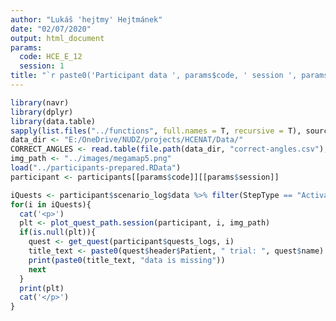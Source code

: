 ```yaml
---
author: "Lukáš 'hejtmy' Hejtmánek"
date: "02/07/2020"
output: html_document
params:
  code: HCE_E_12
  session: 1
title: "`r paste0('Participant data ', params$code, ' session ', params$session)`"
---
```


```r
library(navr)
library(dplyr)
library(data.table)
sapply(list.files("../functions", full.names = T, recursive = T), source)
data_dir <- "E:/OneDrive/NUDZ/projects/HCENAT/Data/"
CORRECT_ANGLES <- read.table(file.path(data_dir, "correct-angles.csv"), sep=",", header=TRUE)
img_path <- "../images/megamap5.png"
load("../participants-prepared.RData")
participant <- participants[[params$code]][[params$session]]
```

```r
iQuests <- participant$scenario_log$data %>% filter(StepType == "Activate Quest") %>% pull(StepID) %>% unique()
for(i in iQuests){
  cat('<p>')  
  plt <- plot_quest_path.session(participant, i, img_path)
  if(is.null(plt)){
    quest <- get_quest(participant$quests_logs, i)
    title_text <- paste0(quest$header$Patient, " trial: ", quest$name)
    print(paste0(title_text, "data is missing"))
    next
  } 
  print(plt)
  cat('</p>')
}
```